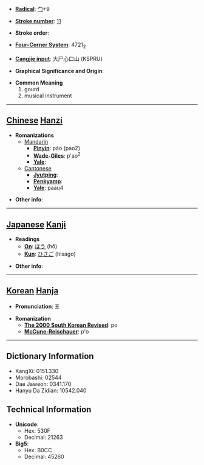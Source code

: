 * '''[[Wiktionary:Chinese radical index| Radical]]''': [[Wiktionary:Chinese radical index 勹|勹]]+9

* '''[[Wiktionary:Chinese total strokes index|Stroke number]]''': [[Wiktionary:Chinese total strokes index 11|11]]

* '''Stroke order''': 

* '''[[Wiktionary:Chinese four corner index|Four-Corner System]]''': 4721<sub>2</sub>

* '''[[Wiktionary:Chinese Cangjie index|Cangjie input]]''': 大尸心口山 (KSPRU)

* '''Graphical Significance and Origin''': 

* '''Common Meaning'''
*#gourd
*# musical instrument


----

== [[Chinese]] [[Hanzi]] ==

* '''Romanizations'''
** [[Mandarin]]
*** '''[[Pinyin]]''': páo (pao2)
*** '''[[Wade-Giles]]''': p'ao<sup>2</sup>
*** '''[[Yale]]''': 
**[[Cantonese]]
***'''[[Jyutping]]''':
***'''[[Penkyamp]]''': 
***'''[[Yale]]''': paau4

* '''Other info''': 

----

== [[Japanese]] [[Kanji]] ==

* '''Readings'''
** '''[[On]]''': [[ほう]] (hō)
** '''[[Kun]]''': [[ひさご]] (hisago)

* '''Other info''':  

----

== [[Korean]] [[Hanja]] ==

* '''Pronunciation''': 포

* '''Romanization'''
** '''[[The 2000 South Korean Revised Romanization|The 2000 South Korean Revised]]''': po
** '''[[McCune-Reischauer]]''': p'o

----

== Dictionary Information ==

* KangXi: 0151.330
* Morobashi: 02544
* Dae Jaweon: 0341.170
* Hanyu Da Zidian: 10542.040

== Technical Information ==

* '''Unicode''':
** Hex: 530F
** Decimal: 21263
* '''Big5''':
** Hex: B0CC
** Decimal: 45260